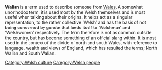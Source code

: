 {{cleanup-date|February 2006}}
{{verify|February 2006}}

'''Walian''' is a term used to describe someone from [[Wales]]. A somewhat unorthodox term, it is used most by the Welsh themselves and is most useful when talking about their origins. It helps act as a singular representation, to the rather collective ‘Welsh’ and has the basis of not being concerned by gender that lends itself to ‘Welshman’ and ‘Welshwomen’ respectively. The term therefore is not as common outside the country, but has become something of an official slang within. It is most used in the context of the divide of north and south Wales, with reference to language, wealth and views of England, which has resulted the terms; North Walian and South Walian.

[[Category:Walsh culture]]
[[Category:Welsh people]]